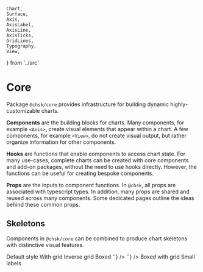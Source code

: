     Chart,
    Surface,
    Axis,
    AxisLabel,
    AxisLine,
    AxisTicks,
    GridLines,
    Typography,
    View,
} from '../src'

<Meta title="Core/Overview" />

# Core

Package `@chsk/core` provides infrastructure for building dynamic highly-customizable charts.

**Components** are the building blocks for charts.
Many components, for example `<Axis>`, create visual elements that appear within a chart. A few components, for example `<View>`, do not create visual output, but rather organize information for other components.

**Hooks** are functions that enable components to access chart state. For many use-cases, complete charts can be created with core components and add-on packages, without the need to use hooks directly. However, the functions can be useful for creating bespoke components.

**Props** are the inputs to component functions. In `@chsk`, all props are associated with typescript types. In addition, many props are shared and reused across many components. Some dedicated pages outline the ideas behind these common props.

## Skeletons

Components in `@chsk/core` can be combined to produce chart skeletons with distinctive visual features.

<Canvas>
    <Story name="default">
        <Chart {...commonProps}>
            <View {...commonViewProps}>
                <Axis variant={'bottom'} label={'x-axis (a.u.)'} />
                <Axis variant={'left'} label={'y-axis (a.u.)'} />
                <Typography position={[0, -20]} variant="title">
                    Default style
                </Typography>
            </View>
        </Chart>
    </Story>
    <Story name="grid">
        <Chart {...commonProps}>
            <View {...commonViewProps}>
                <Axis variant={'bottom'} label={'x-axis (a.u.)'} />
                <Axis variant={'left'} label={'y-axis (a.u.)'} />
                <GridLines variant={'x'} />
                <GridLines variant={'y'} />
                <Typography position={[0, -20]} variant="title">
                    With grid
                </Typography>
            </View>
        </Chart>
    </Story>
    <Story name="inverse grid">
        <Chart {...commonProps}>
            <View {...commonViewProps}>
                <Surface variant={'inner'} style={{ fill: '#f0f0f0' }} />
                <Axis variant={'bottom'} label={'x-axis (a.u.)'} />
                <Axis variant={'left'} label={'y-axis (a.u.)'} />
                <GridLines variant={'x'} style={{ stroke: '#ffffff', strokeWidth: '2px' }} />
                <GridLines variant={'y'} style={{ stroke: '#ffffff', strokeWidth: '2px' }} />
                <Typography position={[0, -20]} variant="title">
                    Inverse grid
                </Typography>
            </View>
        </Chart>
    </Story>
    <Story name="boxed">
        <Chart {...commonProps}>
            <View {...commonViewProps}>
                <Surface
                    variant={'inner'}
                    style={{ fill: '#ffffff', stroke: '#222222', strokeWidth: '1px' }}
                    expansion={[10, 10, 10, 10]}
                />
                <Axis variant={'bottom'} distance={10}>
                    <AxisTicks
                        variant={'bottom'}
                        tickSize={5}
                        labelDistance={8}
                        style={{ strokeWidth: '1px' }}
                    />
                    <AxisLabel variant={'bottom'} distance={36} children={'x-axis (a.u.)'} />
                </Axis>
                <Axis variant={'left'} distance={10}>
                    <AxisTicks
                        variant={'left'}
                        tickSize={5}
                        labelDistance={8}
                        style={{ strokeWidth: '1px' }}
                    />
                    <AxisLabel variant={'left'} distance={44} children={'y-axis (a.u.)'} />
                </Axis>
                <Typography position={[140, -22]} variant="title" style={{ textAnchor: 'middle' }}>
                    Boxed
                </Typography>
            </View>
        </Chart>
    </Story>
    <Story name="boxed with grid">
        <Chart {...commonProps}>
            <View {...commonViewProps}>
                <Surface
                    variant={'inner'}
                    style={{ fill: '#ffffff', stroke: '#222222', strokeWidth: '1px' }}
                    expansion={[12, 12, 12, 12]}
                />
                <GridLines
                    variant={'x'}
                    expansion={[12, 12]}
                    style={{ stroke: '#aaaaaa', strokeDasharray: '5 5' }}
                />
                <GridLines
                    variant={'y'}
                    expansion={[12, 12]}
                    style={{ stroke: '#aaaaaa', strokeDasharray: '5 5' }}
                />
                <Axis variant={'bottom'} ticks={null} distance={12}>
                    <AxisTicks variant={'bottom'} ticks={5} tickSize={-5} labelDistance={6} />
                    <AxisLabel variant={'bottom'} distance={36} children={'x-axis (a.u.)'} />
                </Axis>
                <Axis variant={'left'} ticks={null} distance={12}>
                    <AxisTicks variant={'left'} ticks={5} tickSize={-5} labelDistance={6} />
                    <AxisLabel variant={'left'} distance={44} children={'y-axis (a.u.)'} />
                </Axis>
                <Axis variant={'right'} ticks={null} distance={12}>
                    <AxisTicks variant={'right'} ticks={5} tickSize={-5} labelFormat={() => ''} />
                </Axis>
                <Axis variant={'top'} ticks={null} distance={12}>
                    <AxisTicks variant={'top'} ticks={5} tickSize={-5} labelFormat={() => ''} />
                </Axis>
                <Typography position={[140, -26]} variant="title" style={{ textAnchor: 'middle' }}>
                    Boxed with grid
                </Typography>
            </View>
        </Chart>
    </Story>
    <Story name="small labels">
        <Chart
            id="small-labels"
            {...commonProps}
            padding={[50, 50, 55, 60]}
            theme={{
                text: {
                    title: { textAnchor: 'middle' },
                    tickLabel: { fontSize: '11px', fill: '#777777' },
                    axisLabel: { fontSize: '13px', fill: '#555555' },
                },
            }}
        >
            <View {...commonViewProps}>
                <Surface variant={'outer'} style={{ fill: '#f4f4f4' }} />
                <GridLines variant={'y'} style={{ stroke: '#aaaaaa', strokeWidth: '1px' }} />
                <Axis variant={'bottom'}>
                    <AxisTicks variant={'bottom'} ticks={5} tickSize={5} labelDistance={10} />
                    <AxisLine
                        variant={'bottom'}
                        style={{ visibility: 'visible', stroke: '#222222', strokeWidth: '2px' }}
                    />
                    <AxisLabel
                        variant={'bottom'}
                        anchor={'end'}
                        distance={32}
                        children={'x-axis (a.u.)'}
                    />
                </Axis>
                <Axis variant={'left'}>
                    <AxisTicks variant={'left'} ticks={5} tickSize={0} labelDistance={6} />
                </Axis>
                <Typography position={[-6, -28]} variant={'axisLabel'} children={'y-axis (a.u.)'} />
                <Typography position={[140, -28]} variant={'title'}>
                    Small labels
                </Typography>
            </View>
        </Chart>
    </Story>
</Canvas>
